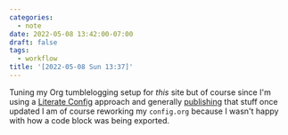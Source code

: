 ```yaml
---
categories:
  - note
date: 2022-05-08 13:42:00-07:00
draft: false
tags:
  - workflow
title: '[2022-05-08 Sun 13:37]'
---
```


Tuning my Org tumblelogging setup for _this_ site but of course since I'm using a [Literate Config](https://zzamboni.org/book/lit-config/) approach and generally [publishing](https://randomgeekery.org/config/emacs) that stuff once updated I am of course reworking my `config.org` because I wasn't happy with how a code block was being exported.
